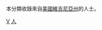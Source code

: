 {{Catnav|頁面分類|人物|各國人物|美国人|各州美国人}}

本分類收錄來自[[美國|美國]][[維吉尼亞州|維吉尼亞州]]的人士。
{{Commonscat|People of Virginia}}

[[Category:美国各州人物|V]]
[[Category:維吉尼亞州|人]]